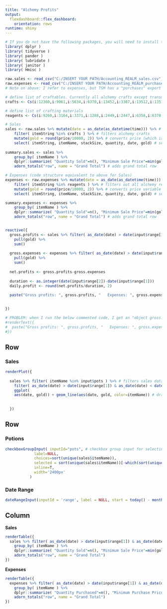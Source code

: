 ---
title: "Alchemy Profits"
output: 
  flexdashboard::flex_dashboard:
    orientation: rows
runtime: shiny
---

```{r global, include=FALSE}
# If you do not have the following packages, you will need to install them with install.packages("packageName")
library( dplyr )
library( tidyverse )
library( pander )
library( lubridate )
library( janitor )
library( Hmisc )
```

```{r setup, echo=F}
raw.sales <- read_csv("C:/INSERT YOUR PATH/Accounting_REALM_sales.csv") # path to sales .csv file
raw.expenses <- read_csv("C:/INSERT YOUR PATH/Accounting_REALM_purchases.csv") # path to purchases .csv file
# Note on above: I refer to expenses, but TSM has a "purchases" export and an "expenses" export. You want the purchases export.

# define list of craftables. Currently all alchemy crafts except transmutes.
crafts <- Cs(i:12360,i:9061,i:5634,i:6370,i:13452,i:3387,i:13512,i:13510,i:2459,i:20008,i:9030,i:9210,i:13511,i:13444,i:13457,i:8956,i:118,i:9088,i:9149,i:3829,i:3824,i:13423,i:9172,i:7068,i:13454,i:20007,i:13442,i:858,i:3825,i:2454,i:2457,i:13446,i:6371,i:2455,i:6037,i:9264,i:3577,i:3382,i:13513,i:6662,i:929,i:13455,i:3389,i:20004,i:5631,i:9187,i:13459,i:19931,i:13506,i:3823,i:1710,i:21546,i:3388,i:17708,i:13458,i:13445,i:5996,i:13456,i:2458,i:13461,i:3386,i:18253,i:3827,i:6372,i:2456,i:5633,i:9179,i:13447,i:3385,i:9206,i:6049,i:3928,i:3383,i:12190,i:6052,i:5997,i:13443,i:20002,i:13462,i:3391,i:4596,i:9155,i:8949,i:6048,i:10592,i:3390,i:18294,i:9197,i:6149,i:9224,i:8951,i:6051,i:3826,i:6373,i:4623,i:9036,i:13453,i:9233,i:9154,i:3828,i:6050,i:3384,i:9144)

# define list of crafting materials
reagents <- Cs(i:9260,i:3164,i:3371,i:1288,i:2449,i:2447,i:6358,i:6370,i:6522,i:5635,i:2452,i:2450,i:3356,i:3369,i:3355,i:2453,i:3820,i:3372,i:4402,i:7070,i:6371,i:7067,i:7068,i:6359,i:3821,i:3824,i:3818,i:5637,i:3575,i:3357,i:3860,i:9262,i:8153,i:3858,i:10620,i:3819,i:3358,i:8925,i:8838,i:11176,i:7972,i:7077,i:10286,i:13422,i:8836,i:8831,i:4625,i:13463,i:13464,i:4342,i:8846,i:12359,i:13423,i:8839,i:8845,i:18256,i:12804,i:19943,i:12363,i:12938,i:13468,i:13467,i:13466,i:13465,i:8925,i:18256,i:3372,i:3371)

# Sales
sales <- raw.sales %>% mutate(date = as_date(as_datetime(time))) %>% # converts unix timestamp to date
    filter( itemString %in% crafts ) %>% # filters alchemy crafts
    mutate(gold = round(price/10000, 2)) %>% # converts price (which is in copper by default) to a new gold variable
    select( itemString, itemName, stackSize, quantity, date, gold) # selects the useful columns: itemString, itemName, stackSize, quantity, date, gold
    
summary.sales <- sales %>%
    group_by( itemName ) %>% 
    dplyr::summarize( "Quantity Sold"=n(), "Minimum Sale Price"=min(gold), "Maximum Sale Price"=max(gold), "Average Sale Price"=mean(gold), "Total Sales Value"=sum(gold) ) %>% # summary stats for each item
    adorn_totals("row", name = "Grand Total") # adds grand total row

# Expenses (code structure equivalent to above for Sales)
expenses <- raw.expenses %>% mutate(date = as_date(as_datetime(time))) %>% # converts unix timestamp to date
    filter( itemString %in% reagents ) %>% # filters out all alchemy reagents
    mutate(gold = round(price/10000, 2)) %>% # converts price variable to gold variable
    select( itemString, itemName, stackSize, quantity, date, gold) # selects the useful columns: itemString, itemName, stackSize, quantity, date, gold

summary.expenses <- expenses %>%
    group_by( itemName ) %>%
    dplyr::summarize( "Quantity Sold"=n(), "Minimum Sale Price"=min(gold), "Maximum Sale Price"=max(gold), "Average Sale Price"=mean(gold), "Total Sales Value"=sum(gold) ) %>% # summary stats for each item
    adorn_totals("row", name = "Grand Total") # adds grand total row



```

```{r profits, echo=F}
reactive({
  gross.profits <- sales %>% filter( as_date(date) > date(input$range[1]) & as_date(date) < date(input$range[2])) %>% 
    pull(gold) %>%
    sum()
  
  gross.expenses <- expenses %>% filter( as_date(date) > date(input$range[1]) & as_date(date) < date(input$range[2])) %>% 
    pull(gold) %>%
    sum()
  
  net.profits <- gross.profits-gross.expenses
  
  duration <- as.integer(date(input$range[2])-date(input$range[1]))
  daily.profit <- round(net.profits/duration, 2)
  
  paste("Gross profits: ", gross.profits, "   Expenses: ", gross.expenses, "   Net Profits: ", net.profits, "   Daily Profit: ", daily.profit, sep="")
  

})

# PROBLEM: when I run the below commented code, I get an "object gross.profits not found" error, though the object is clearly defined above and printed with the paste() function. Not sure why.
#renderText({
#  paste("Gross profits: ", gross.profits, "   Expenses: ", gross.expenses, "   Net Profits: ", net.profits, "   Daily Profit: ", daily.profit, sep="")
#})

```


Row {data-height=2800}
-------------------------------------
    
### Sales
    
```{r sales.plot}
renderPlot({
  
  sales %>% filter( itemName %in% input$pots ) %>% # filters sales data based on items selected in the checkbox input
    filter( as_date(date) > date(input$range[1]) & as_date(date) < date(input$range[2])) %>% # filters sales data based on date range selected
    ggplot(
    aes(date, gold)) + geom_line(aes(date, gold, color=itemName)) # draws plot
  
  
  }) 
```
   
Row {.tabset .tabset-fade}
-------------------------------------
   
### Potions

```{r select.pots}
checkboxGroupInput( inputId="pots", # checkbox group input for selecting which potions to display
             label=NULL,
             choices=sort(unique(sales$itemName)),
             selected = sort(unique(sales$itemName))[-which(sort(unique(sales$itemName))=="Flask of the Titans")], # defines which potions selected by default. I unselect flask of the titans since it makes the y-axis of my graph very large relative to the sale prices of the rest of my potions
             inline=T,
             width='2400px'
           )
```   
 
### Date Range
    
```{r date.selector}
dateRangeInput(inputId = 'range', label = NULL, start = today() - months(1), end = today(), min = "2019-09-26", max = today(), format = "yyyy-mm-dd", startview = "month", weekstart = 0, language = "en", separator = " to ") # restricts date range, default to the past month
```

Column
-----------------------------------------------------------------------
**Sales**
```{r sales.summary}

renderTable({
  sales %>% filter( as_date(date) > date(input$range[1]) & as_date(date) < date(input$range[2])) %>% filter( itemName %in% input$pots ) %>% # filters sales table by potions and date range selected
    group_by( itemName ) %>% 
    dplyr::summarize( "Quantity Sold"=n(), "Minimum Sale Price"=min(gold), "Maximum Sale Price"=max(gold), "Average Sale Price"=mean(gold), "Total Sales Value"=sum(gold) ) %>% # summary stats
    adorn_totals("row", name = "Grand Total")
})
```

**Expenses**

```{r expenses.summary}

renderTable({
  expenses %>% filter( as_date(date) > date(input$range[1]) & as_date(date) < date(input$range[2])) %>% # filters purchases table by date range selected
    group_by( itemName ) %>% 
    dplyr::summarize( "Quantity Purchased"=n(), "Minimum Purchase Price"=min(gold), "Maximum Purchase Price"=max(gold), "Average Purchase Price"=mean(gold), "Total Purchased Value"=sum(gold) ) %>% 
    adorn_totals("row", name = "Grand Total")
})
```

